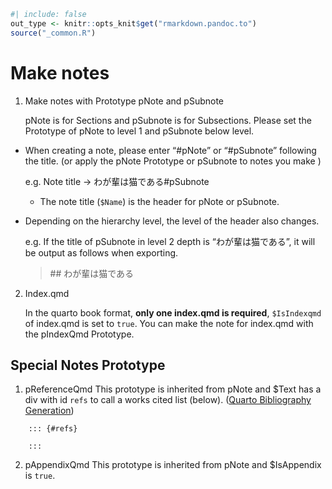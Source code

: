 ```r
#| include: false
out_type <- knitr::opts_knit$get("rmarkdown.pandoc.to")
source("_common.R")
```
# Make notes {#sec-make-notes }

1. Make notes with Prototype pNote and pSubnote

    pNote is for Sections and pSubnote is for Subsections.
Please set the Prototype of pNote to level 1 and pSubnote below level.
 * When creating a note, please enter "#pNote" or "#pSubnote" following the title. (or apply the pNote Prototype or pSubnote to notes you make )

    e.g. Note title -> わが輩は猫である#pSubnote

     * The note title (`$Name`) is the header for pNote or pSubnote.
 * Depending on the hierarchy level, the level of the header also changes.

     e.g. If the title of pSubnote in level 2 depth is "わが輩は猫である", it will be output as follows when exporting.

     > \#\# わが輩は猫である

2. Index.qmd

    In the quarto book format, **only one index.qmd is required**,  `$IsIndexqmd` of index.qmd is set to `true`.
You can make the note for index.qmd with the pIndexQmd Prototype.



## Special Notes Prototype
1. pReferenceQmd
    This prototype is inherited from pNote and $Text has a div with id `refs` to call a works cited list (below). ([Quarto Bibliography Generation](https://quarto.org/docs/authoring/citations.html#bibliography-generation))

```
    ::: {#refs}

    :::
````

2. pAppendixQmd
    This prototype is inherited from pNote and $IsAppendix is `true`.



